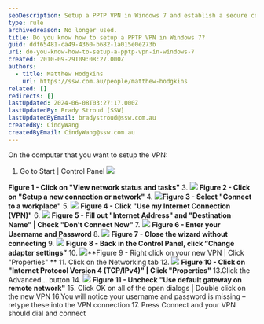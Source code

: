 ```yaml
---
seoDescription: Setup a PPTP VPN in Windows 7 and establish a secure connection to your workplace network.
type: rule
archivedreason: No longer used.
title: Do you know how to setup a PPTP VPN in Windows 7?
guid: ddf65481-ca49-4360-b682-1a015e0e273b
uri: do-you-know-how-to-setup-a-pptp-vpn-in-windows-7
created: 2010-09-29T09:08:27.000Z
authors:
  - title: Matthew Hodgkins
    url: https://ssw.com.au/people/matthew-hodgkins
related: []
redirects: []
lastUpdated: 2024-06-08T03:27:17.000Z
lastUpdatedBy: Brady Stroud [SSW]
lastUpdatedByEmail: bradystroud@ssw.com.au
createdBy: CindyWang
createdByEmail: CindyWang@ssw.com.au
---
```


On the computer that you want to setup the VPN:
1. Go to Start | Control Panel
   ![](/uploads/rules/do-you-know-how-to-setup-a-pptp-vpn-in-windows-7/SetupStep2.jpg)

**Figure 1 - Click on "View network status and tasks"** 3.
![](/uploads/rules/do-you-know-how-to-setup-a-pptp-vpn-in-windows-7/SetupStep3.jpg) **Figure 2 - Click on "Setup a new connection or network"** 4.
![](/uploads/rules/do-you-know-how-to-setup-a-pptp-vpn-in-windows-7/SetupStep4.jpg)**Figure 3 - Select "Connect to a workplace"** 5.
![](/uploads/rules/do-you-know-how-to-setup-a-pptp-vpn-in-windows-7/SetupStep5.jpg) **Figure 4 - Click "Use my Internet Connection (VPN)"** 6.
![](/uploads/rules/do-you-know-how-to-setup-a-pptp-vpn-in-windows-7/SetupStep6.jpg) **Figure 5 - Fill out "Internet Address" and "Destination Name" | Check "Don't Connect Now"** 7.
![](/uploads/rules/do-you-know-how-to-setup-a-pptp-vpn-in-windows-7/SetupStep7.jpg) **Figure 6 - Enter your Username and Password** 8.
![](/uploads/rules/do-you-know-how-to-setup-a-pptp-vpn-in-windows-7/SetupStep8.jpg) **Figure 7 - Close the wizard without connecting** 9.
![](/uploads/rules/do-you-know-how-to-setup-a-pptp-vpn-in-windows-7/SetupStep9.jpg) **Figure 8 - Back in the Control Panel, click “Change adapter settings”** 10.
![](/uploads/rules/do-you-know-how-to-setup-a-pptp-vpn-in-windows-7/SetupStep10.jpg)**Figure 9 - Right click on your new VPN | Click "Properties"
** 11. Click on the Networking tab 12.
![](/uploads/rules/do-you-know-how-to-setup-a-pptp-vpn-in-windows-7/SetupStep12.jpg) **Figure 10 - Click on "Internet Protocol Version 4 (TCP/IPv4)" | Click "Properties"** 13.Click the Advanced… button 14.
![](/uploads/rules/do-you-know-how-to-setup-a-pptp-vpn-in-windows-7/SetupStep14.jpg) **Figure 11 - Uncheck "Use default gateway on remote network"** 15. Click OK on all of the open dialogs | Double click on the new VPN
16.You will notice your username and password is missing – retype these into the VPN connection 17. Press Connect and your VPN should dial and connect
